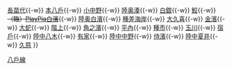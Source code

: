{{鐵道路線
|模板名稱 = 八戶線
|名稱 = [[File:JR logo (east).svg|25px|東日本旅客鐵道|link=東日本旅客鐵道]] [[八戶線]]（八戶－鮫：海貓鐵道八戶市內線）
|代表色 = #e93920
|車站列表 = [[八戶站|八戶]]{{-w}} [[長苗代站|長苗代]]{{-w}} [[本八戶站|本八戶]]{{-w}} [[小中野站|小中野]]{{-w}} [[陸奥湊站|陸奥湊]]{{-w}} [[白銀站|白銀]]{{-w}} [[鮫站|鮫]]{{-w}} <s>（臨）[[PlayPia白濱站|PlayPia白濱]]</s>{{-w}} [[陸奥白濱站|陸奥白濱]]{{-w}} [[種差海岸站|種差海岸]]{{-w}} [[大久喜站|大久喜]]{{-w}} [[金濱站|金濱]]{{-w}} [[大蛇站|大蛇]]{{-w}} [[階上站|階上]]{{-w}} [[角之濱站|角之濱]]{{-w}} [[平內站|平內]]{{-w}} [[種市站|種市]]{{-w}} [[玉川站 (岩手縣)|玉川]]{{-w}} [[宿戶站|宿戶]]{{-w}} [[陸中八木站|陸中八木]]{{-w}} [[有家站 (岩手縣)|有家]]{{-w}} [[陸中中野站|陸中中野]]{{-w}} [[侍濱站|侍濱]]{{-w}} [[陸中夏井站|陸中夏井]]{{-w}} [[久慈站|久慈]]
}}<noinclude>
[[Category:東日本旅客鐵道路線模板|八戶線]]
</noinclude>